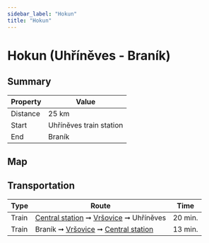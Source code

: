 ```yaml
---
sidebar_label: "Hokun"
title: "Hokun"
---
```


# Hokun (Uhříněves - Braník)

## Summary

| Property | Value |
| --- | --- |
| Distance | 25 km |
| Start | Uhříněves train station |
| End | Braník |

## Map

<MapyCzEmbeddedPath id="jobadepoba"></MapyCzEmbeddedPath>

## Transportation

| Type | Route | Time |
| --- | --- | --- |
| Train | [Central station](https://www.seznam.cz/jizdnirady/pubt%3A15212548%3A9hDIBxXv5L-%3Epubt%3A15212583%3A9h16XxXg7l?o=528&t=0 "See timetable") ➞ [Vršovice](https://www.seznam.cz/jizdnirady/pubt%3A15212586%3A9hEGexXp.D-%3Epubt%3A15212583%3A9h16XxXg7j?o=528&t=0 "See timetable") ➞ Uhříněves | 20 min. |
| Train | Braník ➞ [Vršovice](https://www.seznam.cz/jizdnirady/pubt%3A15212551%3A9gzfuxXeaM-%3Epubt%3A15212586%3A9hEGexXp.D?o=528&t=0 "See timetable" ) ➞ [Central station](https://www.seznam.cz/jizdnirady/pubt%3A15212551%3A9gzfvxXeaN-%3Epubt%3A15212548%3A9hDIBxXv5L?o=528&t=0 "See timetable" ) | 13 min. |
